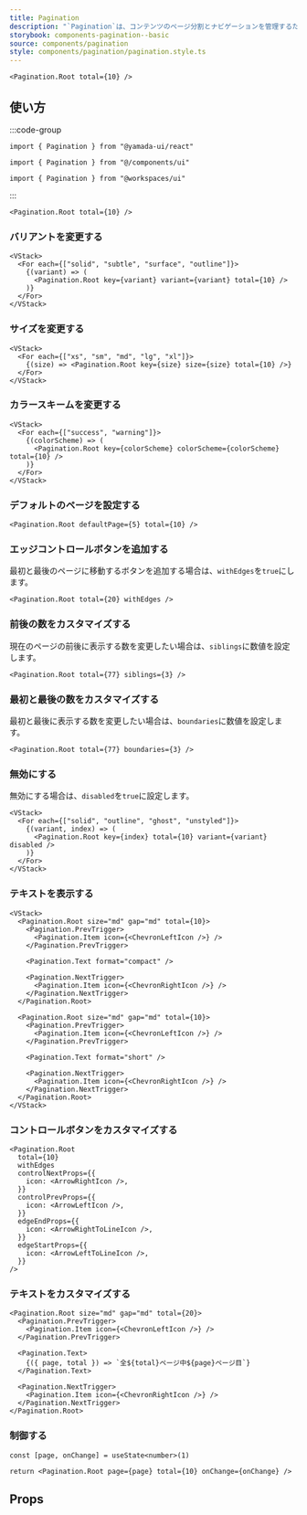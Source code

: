 ```yaml
---
title: Pagination
description: "`Pagination`は、コンテンツのページ分割とナビゲーションを管理するためのコンポーネントです。"
storybook: components-pagination--basic
source: components/pagination
style: components/pagination/pagination.style.ts
---
```


```tsx preview
<Pagination.Root total={10} />
```

## 使い方

:::code-group

```tsx [package]
import { Pagination } from "@yamada-ui/react"
```

```tsx [alias]
import { Pagination } from "@/components/ui"
```

```tsx [monorepo]
import { Pagination } from "@workspaces/ui"
```

:::

```tsx
<Pagination.Root total={10} />
```

### バリアントを変更する

```tsx preview
<VStack>
  <For each={["solid", "subtle", "surface", "outline"]}>
    {(variant) => (
      <Pagination.Root key={variant} variant={variant} total={10} />
    )}
  </For>
</VStack>
```

### サイズを変更する

```tsx preview
<VStack>
  <For each={["xs", "sm", "md", "lg", "xl"]}>
    {(size) => <Pagination.Root key={size} size={size} total={10} />}
  </For>
</VStack>
```

### カラースキームを変更する

```tsx preview
<VStack>
  <For each={["success", "warning"]}>
    {(colorScheme) => (
      <Pagination.Root key={colorScheme} colorScheme={colorScheme} total={10} />
    )}
  </For>
</VStack>
```

### デフォルトのページを設定する

```tsx preview
<Pagination.Root defaultPage={5} total={10} />
```

### エッジコントロールボタンを追加する

最初と最後のページに移動するボタンを追加する場合は、`withEdges`を`true`にします。

```tsx preview
<Pagination.Root total={20} withEdges />
```

### 前後の数をカスタマイズする

現在のページの前後に表示する数を変更したい場合は、`siblings`に数値を設定します。

```tsx preview
<Pagination.Root total={77} siblings={3} />
```

### 最初と最後の数をカスタマイズする

最初と最後に表示する数を変更したい場合は、`boundaries`に数値を設定します。

```tsx preview
<Pagination.Root total={77} boundaries={3} />
```

### 無効にする

無効にする場合は、`disabled`を`true`に設定します。

```tsx preview
<VStack>
  <For each={["solid", "outline", "ghost", "unstyled"]}>
    {(variant, index) => (
      <Pagination.Root key={index} total={10} variant={variant} disabled />
    )}
  </For>
</VStack>
```

### テキストを表示する

```tsx preview
<VStack>
  <Pagination.Root size="md" gap="md" total={10}>
    <Pagination.PrevTrigger>
      <Pagination.Item icon={<ChevronLeftIcon />} />
    </Pagination.PrevTrigger>

    <Pagination.Text format="compact" />

    <Pagination.NextTrigger>
      <Pagination.Item icon={<ChevronRightIcon />} />
    </Pagination.NextTrigger>
  </Pagination.Root>

  <Pagination.Root size="md" gap="md" total={10}>
    <Pagination.PrevTrigger>
      <Pagination.Item icon={<ChevronLeftIcon />} />
    </Pagination.PrevTrigger>

    <Pagination.Text format="short" />

    <Pagination.NextTrigger>
      <Pagination.Item icon={<ChevronRightIcon />} />
    </Pagination.NextTrigger>
  </Pagination.Root>
</VStack>
```

### コントロールボタンをカスタマイズする

```tsx preview
<Pagination.Root
  total={10}
  withEdges
  controlNextProps={{
    icon: <ArrowRightIcon />,
  }}
  controlPrevProps={{
    icon: <ArrowLeftIcon />,
  }}
  edgeEndProps={{
    icon: <ArrowRightToLineIcon />,
  }}
  edgeStartProps={{
    icon: <ArrowLeftToLineIcon />,
  }}
/>
```

### テキストをカスタマイズする

```tsx preview client
<Pagination.Root size="md" gap="md" total={20}>
  <Pagination.PrevTrigger>
    <Pagination.Item icon={<ChevronLeftIcon />} />
  </Pagination.PrevTrigger>

  <Pagination.Text>
    {({ page, total }) => `全${total}ページ中${page}ページ目`}
  </Pagination.Text>

  <Pagination.NextTrigger>
    <Pagination.Item icon={<ChevronRightIcon />} />
  </Pagination.NextTrigger>
</Pagination.Root>
```

### 制御する

```tsx preview functional client
const [page, onChange] = useState<number>(1)

return <Pagination.Root page={page} total={10} onChange={onChange} />
```

## Props

<PropsTable name="pagination" />
